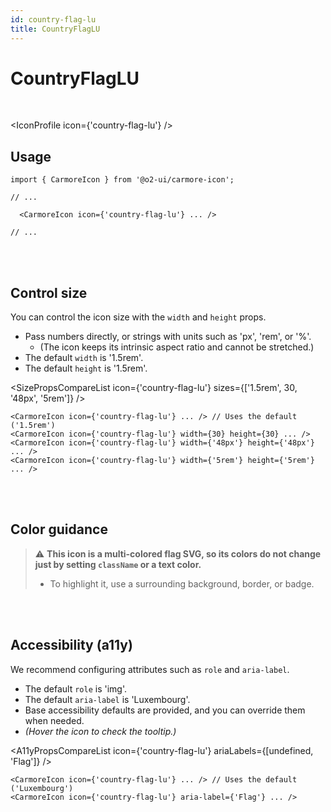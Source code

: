 ```yaml
---
id: country-flag-lu
title: CountryFlagLU
---
```




# CountryFlagLU

<br />

<IconProfile icon={'country-flag-lu'} />

## Usage

```tsx
import { CarmoreIcon } from '@o2-ui/carmore-icon';

// ...

  <CarmoreIcon icon={'country-flag-lu'} ... />

// ...
```

<br />
<br />

## Control size

You can control the icon size with the `width` and `height` props.

- Pass numbers directly, or strings with units such as 'px', 'rem', or '%'.
  - (The icon keeps its intrinsic aspect ratio and cannot be stretched.)
- The default `width` is '1.5rem'.
- The default `height` is '1.5rem'.

<SizePropsCompareList icon={'country-flag-lu'} sizes={['1.5rem', 30, '48px', '5rem']} />

```tsx
<CarmoreIcon icon={'country-flag-lu'} ... /> // Uses the default ('1.5rem')
<CarmoreIcon icon={'country-flag-lu'} width={30} height={30} ... />
<CarmoreIcon icon={'country-flag-lu'} width={'48px'} height={'48px'} ... />
<CarmoreIcon icon={'country-flag-lu'} width={'5rem'} height={'5rem'} ... />
```

<br />
<br />

## Color guidance

> ⚠️ <b>This icon is a multi-colored flag SVG, so its colors do not change just by setting `className` or a text color.</b>
>
> - To highlight it, use a surrounding background, border, or badge.

<br />
<br />

## Accessibility (a11y)

We recommend configuring attributes such as `role` and `aria-label`.

- The default `role` is 'img'.
- The default `aria-label` is 'Luxembourg'.
- Base accessibility defaults are provided, and you can override them when needed.
- _(Hover the icon to check the tooltip.)_

<A11yPropsCompareList icon={'country-flag-lu'} ariaLabels={[undefined, 'Flag']} />

```tsx
<CarmoreIcon icon={'country-flag-lu'} ... /> // Uses the default ('Luxembourg')
<CarmoreIcon icon={'country-flag-lu'} aria-label={'Flag'} ... />
```
